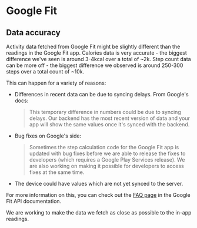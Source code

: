 # Google Fit

## Data accuracy

Activity data fetched from Google Fit might be slightly different than the readings in the Google Fit app. Calories data is very accurate - the biggest difference we've seen is around 3-4kcal over a total of ~2k. Step count data can be more off - the biggest difference we observed is around 250-300 steps over a total count of ~10k.

This can happen for a variety of reasons:

* Differences in recent data can be due to syncing delays. From Google's docs:
    > This temporary difference in numbers could be due to syncing delays. Our backend has the most recent version of data and your app will show the same values once it's synced with the backend.
* Bug fixes on Google's side:
    > Sometimes the step calculation code for the Google Fit app is updated with bug fixes before we are able to release the fixes to developers (which requires a Google Play Services release). We are also working on making it possible for developers to access fixes at the same time.
* The device could have values which are not yet synced to the server.

For more information on this, you can check out the [FAQ page](https://developers.google.com/fit/faq#how_do_i_get_the_same_values_step_count_calories_distance_etc_as_the_google_fit_app) in the Google Fit API documentation.

We are working to make the data we fetch as close as possible to the in-app readings.
